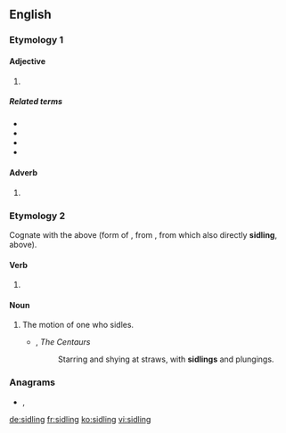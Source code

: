 ==English==

===Etymology 1===

====Adjective====
{{head|en|adjective}}

# {{alternative spelling of|sideling|lang=en}}

=====Related terms=====
* {{l|en|sidelong}}
* {{l|en|sideward}}
* {{l|en|sideways}}
* {{l|en|sidewise}}

====Adverb====
{{head|en|adverb}}

# {{alternative spelling of|sideling|lang=en}}

===Etymology 2===
Cognate with the above (form of {{m|en|sidle}}, from {{cog|enm|sidlyng}}, from which also directly '''sidling''', above).

====Verb====
{{head|en|present participle}}

# {{present participle of|sidle|lang=en|nocat=1}}

====Noun====
{{en-noun}}

# The motion of one who sidles.
#* {{w|Rudyard Kipling}}, ''The Centaurs''
#*: Starring and shying at straws, with '''sidlings''' and plungings.

===Anagrams===
* {{l|en|idlings}}, {{l|en|sliding}}

[[de:sidling]]
[[fr:sidling]]
[[ko:sidling]]
[[vi:sidling]]